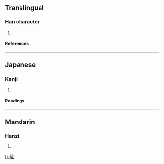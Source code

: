 ==Translingual==
===Han character===
{{Han char|rn=46|rad=山|as=11|sn=14|four=2071<sub>5</sub>|canj=山卜竹一 (UYHM), 山卜大一 (UYKM)}}
# {{defn|Han|sort=山11}}
====References====
{{Han ref|kx=0318.070|dkj=08389|dj=0618.290|hdz=10795.070|uh=5D7C|ud=23932|bh=E1AE|bd=57774}}
----
==Japanese==
===Kanji===
{{ja-kanji|grade=|rs=山11}}
# {{defn|Japanese}} 
====Readings====
{{ja-readings|on=[[さん]] (san), [[せん]] (sen)|kun=}}
----
==Mandarin==
===Hanzi===
{{cmn-hanzi|pin=[[chǎn]] (chan3)|wg=ch'an<sup>3</sup>}}
# {{defn|Mandarin}}

[[fr:嵼]]